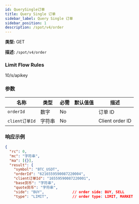 ```yaml
---
id: QuerySingle订单
title: Query Single 订单
sidebar_label: Query Single 订单
sidebar_position: 1
description: /spot/v4/order
---
```


**类型:** GET

**描述:** `/spot/v4/order`

### Limit Flow Rules

10/s/apikey

### 参数

| 名称            | 类型   | 必需 | 默认值值 | 描述     |
| --------------- | ------ | --------- | ------- | --------------- |
| `orderId`       | 数字 | No        |         | 订单 ID        |
| `client订单Id` | 字符串 | No        |         | Client order ID |

### 响应示例

```json title="Response"
{
  "rc": 0,
  "mc": "字符串",
  "ma": [{}],
  "result": {
    "symbol": "BTC_USDT",
    "orderId": "6216559590087220004",
    "client订单Id": "16559590087220001",
    "base货币": "字符串",
    "quote货币": "字符串",
    "side": "BUY",             // order side: BUY, SELL
    "type": "LIMIT",           // order type: LIMIT, MARKET
```
